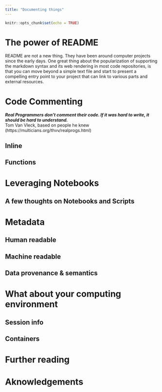 ```yaml
---
title: "Documenting things"
---
```


```r
knitr::opts_chunk$set(echo = TRUE)
```


# The power of README

README are not a new thing. They have been around computer projects since the early days. One great thing about the popularization of supporting the markdown syntax and its web rendering in most code repositories, is that you can move beyond a simple text file and start to present a compelling entry point to your project that can link to various parts and external resources.



# Code Commenting

***Real Programmers don't comment their code. If it was hard to write, it should be hard to understand.*** \
Tom Van Vleck, based on people he knew (https://multicians.org/thvv/realprogs.html)

## Inline 

## Functions

# Leveraging Notebooks

## A few thoughts on Notebooks and Scripts

# Metadata

## Human readable

## Machine readable

## Data provenance & semantics

# What about your computing environment

## Session info

## Containers


# Further reading

# Aknowledgements


